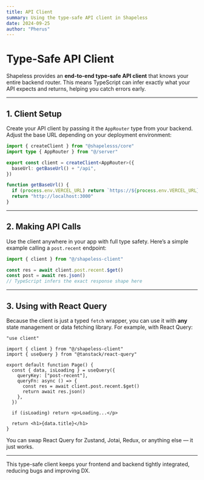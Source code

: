 ```yaml
---
title: API Client
summary: Using the type-safe API client in Shapeless
date: 2024-09-25
author: "Pherus"
---
```


# Type-Safe API Client

Shapeless provides an **end-to-end type-safe API client** that knows your entire backend router. This means TypeScript can infer exactly what your API expects and returns, helping you catch errors early.

---

## 1. Client Setup

Create your API client by passing it the `AppRouter` type from your backend. Adjust the base URL depending on your deployment environment:

```ts src/app/shapeless-client.ts
import { createClient } from "@shapelesss/core"
import type { AppRouter } from "@/server"

export const client = createClient<AppRouter>({
  baseUrl: getBaseUrl() + "/api",
})

function getBaseUrl() {
  if (process.env.VERCEL_URL) return `https://${process.env.VERCEL_URL}`
  return "http://localhost:3000"
}
```

---

## 2. Making API Calls

Use the client anywhere in your app with full type safety. Here’s a simple example calling a `post.recent` endpoint:

```ts
import { client } from "@/shapeless-client"

const res = await client.post.recent.$get()
const post = await res.json()
// TypeScript infers the exact response shape here
```

---

## 3. Using with React Query

Because the client is just a typed `fetch` wrapper, you can use it with **any** state management or data fetching library. For example, with React Query:

```tsx
"use client"

import { client } from "@/shapeless-client"
import { useQuery } from "@tanstack/react-query"

export default function Page() {
  const { data, isLoading } = useQuery({
    queryKey: ["post-recent"],
    queryFn: async () => {
      const res = await client.post.recent.$get()
      return await res.json()
    },
  })

  if (isLoading) return <p>Loading...</p>

  return <h1>{data.title}</h1>
}
```

You can swap React Query for Zustand, Jotai, Redux, or anything else — it just works.

---

This type-safe client keeps your frontend and backend tightly integrated, reducing bugs and improving DX.
